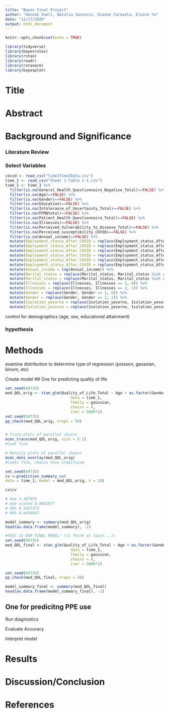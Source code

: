 ```yaml
---
title: "Bayes Final Project"
author: "Hannah Snell, Natalia Iannucci, Dianne Caravela, Elaine Ya"
date: "12/17/2020"
output: html_document
---
```


```r
knitr::opts_chunk$set(echo = TRUE)

library(tidyverse)
library(bayesrules)
library(rstan)
library(readr)
library(rstanarm)
library(bayesplot)
```

# Title


# Abstract 


# Background and Significance

### Literature Review

### Select Variables

```r
covid <- read_csv("time1Time2Data.csv")
time_1 <- read_csv("Sheet 1-Table 1-1.csv")
time_1 <- time_1 %>%
  filter(is.na(General_Health_Questionnaire_Negative_Total)==FALSE) %>%
  filter(is.na(Age)==FALSE) %>%
  filter(is.na(Gender)==FALSE) %>%
  filter(is.na(Education)==FALSE) %>%
  filter(is.na(Intolerance_of_Uncertainty_Total)==FALSE) %>%
  filter(is.na(FFMQtotal)==FALSE) %>%
  filter(is.na(Patient_Health_Questionnaire_Total)==FALSE) %>%
  filter(is.na(Illnesses)==FALSE) %>%
  filter(is.na(Perceived_Vulnerability_to_Disease_Total)==FALSE) %>%
  filter(is.na(Perceived_susceptibility_COVID)==FALSE) %>%
  filter(is.na(Annual_income)==FALSE) %>%
  mutate(Employment_status_After_COVID = replace(Employment_status_After_COVID, Employment_status_After_COVID %in% c(4, 5, 6, 7), "unemployed")) %>%
  mutate(Employment_status_After_COVID = replace(Employment_status_After_COVID, Employment_status_After_COVID %in% c(1,2), "parttime")) %>%
  mutate(Employment_status_After_COVID = replace(Employment_status_After_COVID, Employment_status_After_COVID == 3, "fulltime")) %>%
  mutate(Employment_status_After_COVID = replace(Employment_status_After_COVID, Employment_status_After_COVID == "unemployed", 0)) %>%
  mutate(Employment_status_After_COVID = replace(Employment_status_After_COVID, Employment_status_After_COVID == "parttime", 1)) %>%
  mutate(Employment_status_After_COVID = replace(Employment_status_After_COVID, Employment_status_After_COVID == "fulltime", 2)) %>%
  mutate(Annual_income = log(Annual_income)) %>%
  mutate(Marital_status = replace(Marital_status, Marital_status %in% c(1, 5, 6), 0)) %>%
  mutate(Marital_status = replace(Marital_status, Marital_status %in% c(2, 3, 4), 1)) %>%
  mutate(Illnesses = replace(Illnesses, Illnesses == 1, 0)) %>%
  mutate(Illnesses = replace(Illnesses, Illnesses == 2, 1)) %>%
  mutate(Gender = replace(Gender, Gender == 1, 0)) %>%
  mutate(Gender = replace(Gender, Gender == 2, 1)) %>%
  mutate(Isolation_yesorno = replace(Isolation_yesorno, Isolation_yesorno == 1, 0)) %>%
  mutate(Isolation_yesorno = replace(Isolation_yesorno, Isolation_yesorno == 2, 1))
```


control for demographics (age, sex, educational attainment)

### hypothesis

# Methods

examine distribution to determine type of regression (poisson, gaussian, binom, etc)

Create model
## One for predicting quality of life

```r
set.seed(84735)
mod_QOL_orig <- stan_glm(Quality_of_Life_Total ~ Age + as.factor(Gender) + Education + Intolerance_of_Uncertainty_Total + FFMQtotal + Patient_Health_Questionnaire_Total + Illnesses + General_Health_Questionnaire_Negative_Total + Perceived_Vulnerability_to_Disease_Total + Patient_Health_Questionnaire_Total*General_Health_Questionnaire_Negative_Total + Patient_Health_Questionnaire_Total*Illnesses + Illnesses*General_Health_Questionnaire_Negative_Total,
                             data = time_1,
                             family = gaussian,
                             chains = 4,
                             iter = 5000*2)
set.seed(84735)
pp_check(mod_QOL_orig, nreps = 50)


# Trace plots of parallel chains
mcmc_trace(mod_QOL_orig, size = 0.1)
#look fine

# Density plots of parallel chains
mcmc_dens_overlay(mod_QOL_orig)
#looks fine, chains have stabilized
```

```r
set.seed(84735)
cv <-prediction_summary_cv(
data = time_1, model = mod_QOL_orig, k = 10)

cv$cv

# mae 3.187955
# mae scaled 0.9042877 
# 50% 0.5427273 
# 90% 0.9416667

model_summary <- summary(mod_QOL_orig)
head(as.data.frame(model_summary), -2)
```


```r
#THIS IS OUR FINAL MODEL! ((I Think at least...))
set.seed(84735)
mod_QOL_final <- stan_glm(Quality_of_Life_Total ~ Age + as.factor(Gender) + Education + FFMQtotal + Patient_Health_Questionnaire_Total + as.factor(Illnesses) + General_Health_Questionnaire_Negative_Total + as.factor(Employment_status_After_COVID) + as.factor(Marital_status) + Annual_income + Isolation_yesorno,
                             data = time_1,
                             family = gaussian,
                             chains = 4,
                             iter = 5000*2)

set.seed(84735)
pp_check(mod_QOL_final, nreps = 50)

model_summary_final <- summary(mod_QOL_final)
head(as.data.frame(model_summary_final), -2)
```

## One for predicitng PPE use

Run diagnostics 

Evaluate Accuracy 

Interpret model

# Results


# Discussion/Conclusion


# References 